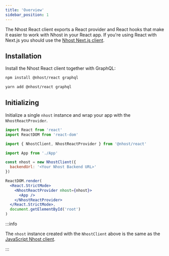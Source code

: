 ```yaml
---
title: 'Overview'
sidebar_position: 1
---
```



The Nhost React client exports a React provider and React hooks that make it easier to work with Nhost in your React app. If you're using React with Next.js you should use the [Nhost Next.js client](/reference/nextjs).

## Installation

Install the Nhost React client together with GraphQL:

<Tabs groupId="package-manager">
  <TabItem value="npm" label="npm" default>

```bash
npm install @nhost/react graphql
```

  </TabItem>
  <TabItem value="yarn" label="Yarn">

```bash
yarn add @nhost/react graphql
```

  </TabItem>
</Tabs>

## Initializing

Initialize a single `nhost` instance and wrap your app with the `NhostReactProvider`.

```jsx title=src/App.tsx
import React from 'react'
import ReactDOM from 'react-dom'

import { NhostClient, NhostReactProvider } from '@nhost/react'

import App from './App'

const nhost = new NhostClient({
  backendUrl: '<Your Nhost Backend URL>'
})

ReactDOM.render(
  <React.StrictMode>
    <NhostReactProvider nhost={nhost}>
      <App />
    </NhostReactProvider>
  </React.StrictMode>,
  document.getElementById('root')
)
```

:::info

The `nhost` instance created with the `NhostClient` above is the same as the [JavaScript Nhost client](/reference/javascript).

:::
